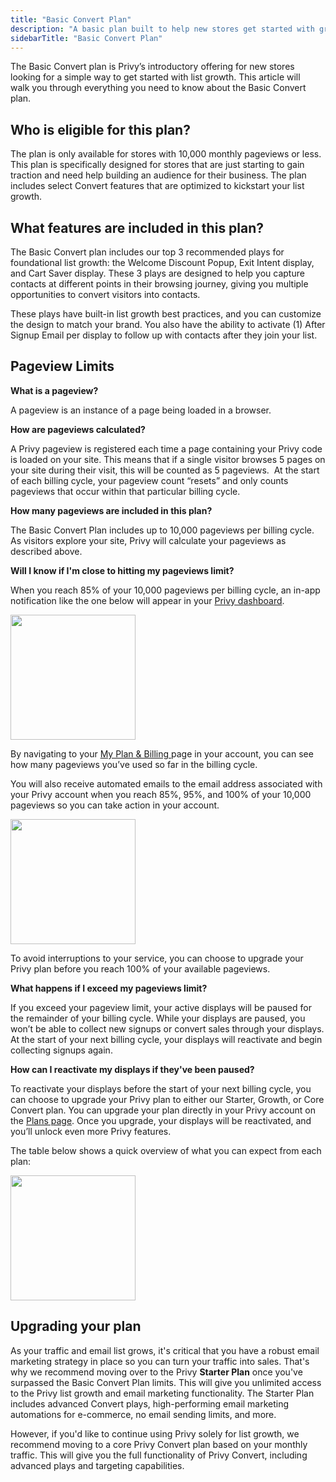 ```yaml
---
title: "Basic Convert Plan"
description: "A basic plan built to help new stores get started with growing their list."
sidebarTitle: "Basic Convert Plan"
---
```


The Basic Convert plan is Privy’s introductory offering for new stores looking for a simple way to get started with list growth. This article will walk you through everything you need to know about the Basic Convert plan.

## Who is eligible for this plan?

The plan is only available for stores with 10,000 monthly pageviews or less. This plan is specifically designed for stores that are just starting to gain traction and need help building an audience for their business. The plan includes select Convert features that are optimized to kickstart your list growth. 

## What features are included in this plan?

The Basic Convert plan includes our top 3 recommended plays for foundational list growth: the Welcome Discount Popup, Exit Intent display, and Cart Saver display. These 3 plays are designed to help you capture contacts at different points in their browsing journey, giving you multiple opportunities to convert visitors into contacts. 

These plays have built-in list growth best practices, and you can customize the design to match your brand. You also have the ability to activate (1) After Signup Email per display to follow up with contacts after they join your list. 

## Pageview Limits

<Icon icon="circle-question" /> **What is a pageview?**

A pageview is an instance of a page being loaded in a browser. 

<Icon icon="circle-question" /> **How are pageviews calculated?**

A Privy pageview is registered each time a page containing your Privy code is loaded on your site. This means that if a single visitor browses 5 pages on your site during their visit, this will be counted as 5 pageviews.  At the start of each billing cycle, your pageview count “resets” and only counts pageviews that occur within that particular billing cycle. 

<Icon icon="circle-question" /> **How many pageviews are included in this plan?**

The Basic Convert Plan includes up to 10,000 pageviews per billing cycle. As visitors explore your site, Privy will calculate your pageviews as described above. 

<Icon icon="circle-question" /> **Will I know if I'm close to hitting my pageviews limit?**

When you reach 85% of your 10,000 pageviews per billing cycle, an in-app notification like the one below will appear in your [Privy dashboard](https://dashboard.privy.com/). 

<img height="200" src="/images/account-settings/basic-convert-limit-banner.png" />

By navigating to your [My Plan & Billing ](https://dashboard.privy.com/settings/billing)page in your account, you can see how many pageviews you’ve used so far in the billing cycle. 

You will also receive automated emails to the email address associated with your Privy account when you reach 85%, 95%, and 100% of your 10,000 pageviews so you can take action in your account. 

<img height="200" src="/images/account-settings/pageviews-email.png" />

To avoid interruptions to your service, you can choose to upgrade your Privy plan before you reach 100% of your available pageviews. 

<Icon icon="circle-question" /> **What happens if I exceed my pageviews limit?**

If you exceed your pageview limit, your active displays will be paused for the remainder of your billing cycle. While your displays are paused, you won’t be able to collect new signups or convert sales through your displays. At the start of your next billing cycle, your displays will reactivate and begin collecting signups again. 

<Icon icon="circle-question" /> **How can I reactivate my displays if they've been paused?**

To reactivate your displays before the start of your next billing cycle, you can choose to upgrade your Privy plan to either our Starter, Growth, or Core Convert plan. You can upgrade your plan directly in your Privy account on the [Plans page](https://dashboard.privy.com/settings/plans). Once you upgrade, your displays will be reactivated, and you’ll unlock even more Privy features. 

The table below shows a quick overview of what you can expect from each plan:

<img height="200" src="/images/account-settings/plan-comparison.jpg" />

## Upgrading your plan

As your traffic and email list grows, it's critical that you have a robust email marketing strategy in place so you can turn your traffic into sales. That's why we recommend moving over to the Privy **Starter Plan** once you've surpassed the Basic Convert Plan limits. This will give you unlimited access to the Privy list growth and email marketing functionality. The Starter Plan includes advanced Convert plays, high-performing email marketing automations for e-commerce, no email sending limits, and more. 

However, if you'd like to continue using Privy solely for list growth, we recommend moving to a core Privy Convert plan based on your monthly traffic. This will give you the full functionality of Privy Convert, including advanced plays and targeting capabilities.